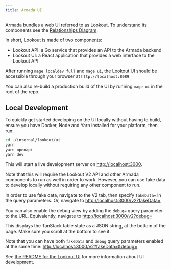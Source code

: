 ```yaml
---
title: Armada UI
---
```


Armada bundles a web UI referred to as Lookout. To understand its components see the [Relationships Diagram](./relationships-diagram.mdx).

In short, Lookout is made of two components:

- Lookout API: a Go service that provides an API to the Armada backend
- Lookout UI: a React application that provides a web interface to the Lookout API

After running `mage localdev full` and `mage ui`, the Lookout UI should be accessible through your browser at `http://localhost:8089`

You can also re-build a production build of the UI by running `mage ui` in the root of the repo.

## Local Development

To quickly get started developing on the UI locally without having to build, ensure you have Docker, Node and Yarn installed for your platform, then run:

```bash
cd ./internal/lookout/ui
yarn
yarn openapi
yarn dev
```

This will start a live development server on [http://localhost:3000](http://localhost:3000).

Note that this will require the Lookout V2 API and other Armada components to run as well in order to work.
However, you can use fake data to develop locally without requiring any other component to run.

In order to use fake data, navigate to the V2 tab, then specify `fakeData=` in the query parameters.
Or, navigate to [http://localhost:3000/v2?fakeData=](http://localhost:3000/v2?fakeData=)

You can also enable the debug view by adding the `debug=` query parameter to the URL.
Equivalently, navigate to [http://localhost:3000/v2?debug=](http://localhost:3000/v2?debug=)

This displays the TanStack table state as a JSON string, at the bottom of the page.
Make sure you scroll at the bottom to see it.

Note that you can have both `fakeData` and `debug` query parameters enabled at the same time: [http://localhost:3000/v2?fakeData=&debug=](http://localhost:3000/v2?fakeData=&debug=)

See [the README for the Lookout UI](https://github.com/armadaproject/armada/tree/master/internal/lookoutui) for more information about UI development.
